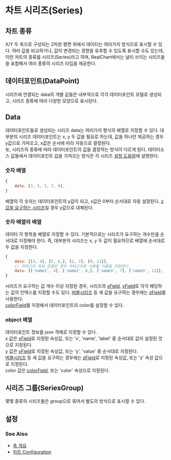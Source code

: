 # 차트 시리즈(Series)

## 차트 종류

X/Y 두 축으로 구성되는 2차원 평면 위에서 데이터는 여러가지 방식으로 표시할 수 있다.
여러 값을 비교하거나, 값이 변경되는 경향을 유추할 수 있도록 표시할 수도 있는데,
이런 차트의 종류를 시리즈(Series)라고 하며, RealChart에서는 널리 쓰이는 시리즈들을 표함해서
여러 종류의 시리즈 타입을 제공한다.

## 데이터포인트(DataPoint)

시리즈에 연결되는 data의 개별 값들은 내부적으로 각각 데이터포인트 모델로 생성되고,
시리즈 종류에 따라 다양한 모양으로 표시된다.

## Data

데이터포인트들로 생성되는 시리즈 data는 여러가지 형식의 배열로 지정할 수 있다.
대부분의 시리즈 데이터포인트는 x, y 두 값을 필요로 하는데, 값을 하나만 제공하는 경우 y값으로 가져오고,
x값은 순서에 따라 자동으로 결정된다.<br/>
또, 시리즈의 종류에 따라 데이터포인트의 값을 결정하는 방식이 다르게 된다.
데이터소스 값들에서 데이터포인트 값을 가져오는 방식은 각 시리즈 [설정 도움알](/config/config/series/bar)에 설명한다. 

### 숫자 배열

```js
{
    data: [3, 5, 1, 7, 9],
}
```

배열의 각 숫자는 데이터포인트의 y값이 되고, x값은 0부터 순서대로 자동 설정된다.
[z값을 요구하는 시리즈](/config/config/series/bubble)일 경우 y값으로 대체된다.

### 숫자 배열의 배열

데이터 각 항목을 배열로 지정할 수 있다.
기본적으로는 시리즈가 요구하는 개수만큼 순서대로 지정해야 한다.
즉, 대부분의 시리즈는 x, y 두 값이 필요하므로 배열에 순서대로 두 값을 지정한다.

```js
{
    data: [[3, 4], [5, 6,], [1, 7], [9, 11]],
    // 카테고리 축에 연결된 경우 카테고리로 사용될 이름을 지정한다.
    data: [['name1', 4], ['name2', 6,], ['name3', 7], ['name3', 11]],
}
```

시리즈가 요구하는 값 개수 이상 지정된 경우,
시리즈의 [xField](/config/config/base/series#xField), [yField](/config/config/base/series#yField)로 각각 해당하는 값의 인덱스를 지정할 수도 있다.
[버블시리즈](/config/config/series/bubble) 등 세 값을 요구하는 경우에는 [zField](/config/config/base/series#zField)를 사용한다.<br/>
[colorField](/config/config/base/series#colorField)를 지정해서 데이터포인트의 color를 설정할 수 있다.

### object 배열

데이터포인트 정보를 json 객체로 지정할 수 있다.<br/>
x 값은 [xField](/config/config/base/series#xField)로 지정된 속성값, 또는 'x', 'name', 'label' 중 순서대로 값이 설정된 것으로 지정된다.<br/>
y 값은 [yField](/config/config/base/series#yField)로 지정된 속성값, 또는 'y', 'value' 중 순서대로 지정된다.<br/>
[버블시리즈](/config/config/series/bubble) 등 세 값을 요구하는 경우에는 [zField](/config/config/base/series#zField)로 지정된 속성값, 또는 'z' 속성 값으로 지정된다.<br/>
color 값은 [colorField](/config/config/base/series#colorField), 또는 'color' 속성으로 지정된다.

## 시리즈 그룹(SeriesGroup)

몇몇 종류의 시리즈들은 group으로 묶어서 별도의 방식으로 표시할 수 있다.

## 설정

### See Also

- [축 개요](/guide/axes)
- [차트 Configuration](/config)
